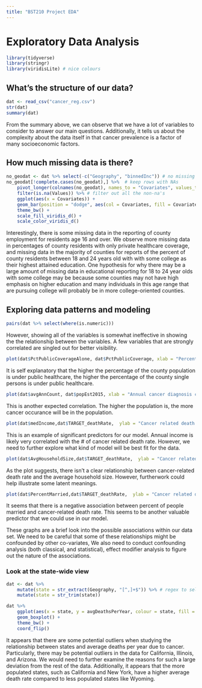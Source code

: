 ```yaml
---
title: "BST210 Project EDA" 
---
```


# Exploratory Data Analysis

```r
library(tidyverse)
library(stringr)
library(viridisLite) # nice colours
```

## What's the structure of our data?

```r
dat <- read_csv("cancer_reg.csv")
str(dat)
summary(dat)
```
From the summary above, we can observe that we have a lot of variables to consider to answer our main questions. Additionally, it tells us about the complexity about the data itself in that cancer prevalence is a factor of many socioeconomic factors.

## How much missing data is there?

```r
no_geodat <- dat %>% select(-c("Geography", "binnedInc")) # no missing counties
no_geodat[!complete.cases(no_geodat),] %>%  # keep rows with NAs
    pivot_longer(colnames(no_geodat), names_to = "Covariates", values_to = "Values") %>% # pivot into long table
    filter(is.na(Values)) %>% # filter out all the non-na's
    ggplot(aes(x = Covariates)) + 
    geom_bar(position = "dodge", aes(col = Covariates, fill = Covariates)) + 
    theme_bw() + 
    scale_fill_viridis_d() + 
    scale_color_viridis_d()


```

Interestingly, there is some missing data in the reporting of county employment for residents age 16 and over. We observe more missing data in percentages of county residents with only private healthcare coverage, and missing data in the majority of counties for reports of the percent of county residents between 18 and 24 years old with with some college as their highest attained education. One hypothesis for why there may be a large amount of missing data in educational reporting for 18 to 24 year olds with some college may be because some counties may not have high emphasis on higher education and many individuals in this age range that are pursuing college will probably be in more college-oriented counties.


## Exploring data patterns and modeling

```r
pairs(dat %>% select(where(is.numeric)))
```

However, showing all of the variables is somewhat ineffective in showing the the relationship between the variables. A few variables that are strongly correlated are singled out for better visibility.

```r
plot(dat$PctPublicCoverageAlone, dat$PctPublicCoverage, xlab = "Percent Public Coverage Alone", ylab = "Percent Public Coverage")
```

It is self explanatory that the higher the percentage of the county population is under public healthcare, the higher the percentage of the county single persons is under public healthcare. 

```r
plot(dat$avgAnnCount, dat$popEst2015, xlab = "Annual cancer diagnosis count", ylab = "county population ")
```

This is another expected correlation. The higher the population is, the more cancer occurance will be in the population. 

```r
plot(dat$medIncome,dat$TARGET_deathRate,  ylab = "Cancer related death rate", xlab = "county median income")
```

This is an example of significant predictors for our model. Annual income is likely very correlated with the # of cancer related death rate. However, we need to further explore what kind of model will be best fit for the data. 

```r
plot(dat$AvgHouseholdSize,dat$TARGET_deathRate,  ylab = "Cancer related death rate", xlab = "Average household size")
```

As the plot suggests, there isn't a clear relationship between cancer-related death rate and the average household size. However, furtherwork could help illustrate some latent meanings. 

```r
plot(dat$PercentMarried,dat$TARGET_deathRate,  ylab = "Cancer related death rate", xlab = "Percentage of married person in the County")
```

It seems that there is a negative association between percent of people married and cancer-related death rate. This seems to be another valuable predictor that we could use in our model. 

These graphs are a brief look into the possible associations within our data set. We need to be careful that some of these relationships might be confounded by other co-variates, We also need to conduct confounding analysis (both classical, and statistical), effect modifier analysis to figure out the nature of the associations. 

### Look at the state-wide view

```r
dat <- dat %>%
    mutate(state = str_extract(Geography, "[^,]+$")) %>% # regex to select everything after ','
    mutate(state = str_trim(state))
```

```r
dat %>%
    ggplot(aes(x = state, y = avgDeathsPerYear, colour = state, fill = state)) +
    geom_boxplot() + 
    theme_bw() + 
    coord_flip()
```

It appears that there are some potential outliers when studying the relationship between states and average deaths per year due to cancer. Particularly, there may be potential outliers in the data for California, Illinois, and Arizona. We would need to further examine the reasons for such a large deviation from the rest of the data. Additionally, it appears that the more populated states, such as California and New York, have a higher average death rate compared to less populated states like Wyoming. 
